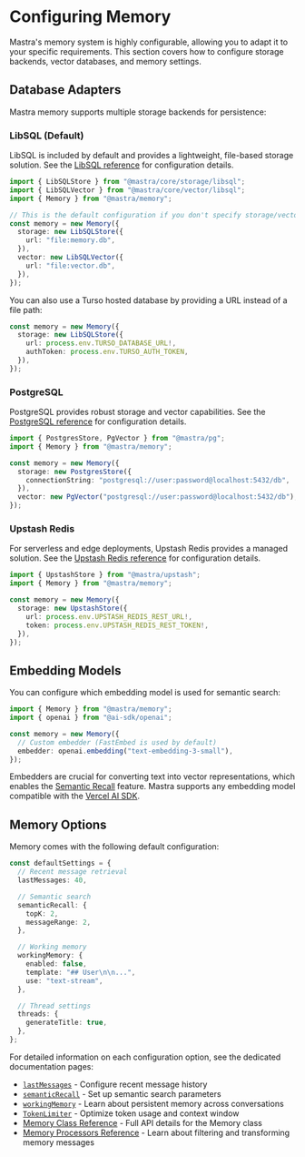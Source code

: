 # Configuring Memory

Mastra's memory system is highly configurable, allowing you to adapt it to your specific requirements. This section covers how to configure storage backends, vector databases, and memory settings.

## Database Adapters

Mastra memory supports multiple storage backends for persistence:

### LibSQL (Default)

LibSQL is included by default and provides a lightweight, file-based storage solution. See the [LibSQL reference](../reference/storage/libsql.mdx) for configuration details.

```typescript
import { LibSQLStore } from "@mastra/core/storage/libsql";
import { LibSQLVector } from "@mastra/core/vector/libsql";
import { Memory } from "@mastra/memory";

// This is the default configuration if you don't specify storage/vector
const memory = new Memory({
  storage: new LibSQLStore({
    url: "file:memory.db",
  }),
  vector: new LibSQLVector({
    url: "file:vector.db",
  }),
});
```

You can also use a Turso hosted database by providing a URL instead of a file path:

```typescript
const memory = new Memory({
  storage: new LibSQLStore({
    url: process.env.TURSO_DATABASE_URL!,
    authToken: process.env.TURSO_AUTH_TOKEN,
  }),
});
```

### PostgreSQL

PostgreSQL provides robust storage and vector capabilities. See the [PostgreSQL reference](../reference/storage/postgres.mdx) for configuration details.

```typescript
import { PostgresStore, PgVector } from "@mastra/pg";
import { Memory } from "@mastra/memory";

const memory = new Memory({
  storage: new PostgresStore({
    connectionString: "postgresql://user:password@localhost:5432/db",
  }),
  vector: new PgVector("postgresql://user:password@localhost:5432/db"),
});
```

### Upstash Redis

For serverless and edge deployments, Upstash Redis provides a managed solution. See the [Upstash Redis reference](../reference/storage/upstash.mdx) for configuration details.

```typescript
import { UpstashStore } from "@mastra/upstash";
import { Memory } from "@mastra/memory";

const memory = new Memory({
  storage: new UpstashStore({
    url: process.env.UPSTASH_REDIS_REST_URL!,
    token: process.env.UPSTASH_REDIS_REST_TOKEN!,
  }),
});
```

## Embedding Models

You can configure which embedding model is used for semantic search:

```typescript
import { Memory } from "@mastra/memory";
import { openai } from "@ai-sdk/openai";

const memory = new Memory({
  // Custom embedder (FastEmbed is used by default)
  embedder: openai.embedding("text-embedding-3-small"),
});
```

Embedders are crucial for converting text into vector representations, which enables the [Semantic Recall](./semantic-recall.mdx) feature. Mastra supports any embedding model compatible with the [Vercel AI SDK](https://sdk.vercel.ai/docs/ai-sdk-core/embeddings#embeddings).

## Memory Options

Memory comes with the following default configuration:

```typescript
const defaultSettings = {
  // Recent message retrieval
  lastMessages: 40,

  // Semantic search
  semanticRecall: {
    topK: 2,
    messageRange: 2,
  },

  // Working memory
  workingMemory: {
    enabled: false,
    template: "## User\n\n...",
    use: "text-stream",
  },

  // Thread settings
  threads: {
    generateTitle: true,
  },
};
```

For detailed information on each configuration option, see the dedicated documentation pages:

- [`lastMessages`](./last-messages.mdx) - Configure recent message history
- [`semanticRecall`](./semantic-recall.mdx) - Set up semantic search parameters
- [`workingMemory`](./working-memory.mdx) - Learn about persistent memory across conversations
- [`TokenLimiter`](./token-management.mdx) - Optimize token usage and context window
- [Memory Class Reference](../reference/memory/Memory.mdx) - Full API details for the Memory class
- [Memory Processors Reference](../reference/memory/memory-processors.mdx) - Learn about filtering and transforming memory messages